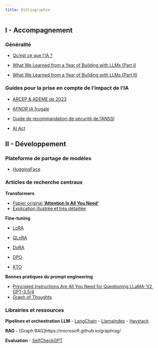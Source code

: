 ```yaml
---
title: Bibliographie
---
```


## I - Accompagnement

### Généralité

- [Qu'est ce que l'IA ?](https://www.technologyreview.com/2024/07/10/1094475/what-is-artificial-intelligence-ai-definitive-guide/)

- [What We Learned from a Year of Building with LLMs (Part I)](https://www.oreilly.com/radar/what-we-learned-from-a-year-of-building-with-llms-part-i/)
- [What We Learned from a Year of Building with LLMs (Part II)](https://www.oreilly.com/radar/what-we-learned-from-a-year-of-building-with-llms-part-ii/)

### Guides pour la prise en compte de l'impact de l'IA

- [ARCEP & ADEME de 2023](https://www.arcep.fr/uploads/tx_gspublication/note-synthese-au-gouvernement-prospective-2030-2050_mars2023.pdf)
- [AFNOR IA frugale](https://normalisation.afnor.org/nos-solutions/afnor-spec/intelligence-artificielle-frugale/)
- [Guide de recommandation de sécurité de l'ANSSI](https://cyber.gouv.fr/publications/recommandations-de-securite-pour-un-systeme-dia-generative)

- [AI Act](https://artificialintelligenceact.eu/fr/high-level-summary/)

## II - Développement

### Plateforme de partage de modèles

- [HuggingFace](https://huggingface.co/spaces/open-llm-leaderboard/open_llm_leaderboard)

### Articles de recherche centraux

**Transformers**

- [Papier original **'Attention Is All You Need'**](https://arxiv.org/abs/1706.03762)
- [Explication illustrée et très détaillée](http://jalammar.github.io/illustrated-transformer/)

**Fine-tuning**

- [LoRA](https://arxiv.org/abs/2106.09685)
- [QLoRA](https://arxiv.org/abs/2305.14314)
- [DoRA](https://arxiv.org/abs/2402.09353)

- [DPO](https://arxiv.org/abs/2305.18290)
- [KTO](https://arxiv.org/abs/2402.01306)

**Bonnes pratiques du prompt engineering**

- [Principled Instructions Are All You Need for Questioning LLaMA-1/2, GPT-3.5/4](https://arxiv.org/abs/2312.16171)
- [Graph of Thoughts](https://arxiv.org/pdf/2308.09687)

### Librairies et ressources




**Pipelines et orchestration LLM**
- [LangChain](https://www.langchain.com/)
- [LlamaIndex](https://www.llamaindex.ai/)
- [Haystack](https://haystack.deepset.ai/)

**RAG**
- [Graph RAG]https://microsoft.github.io/graphrag/

**Evaluation**
- [SelfCheckGPT](https://github.com/potsawee/selfcheckgpt)
